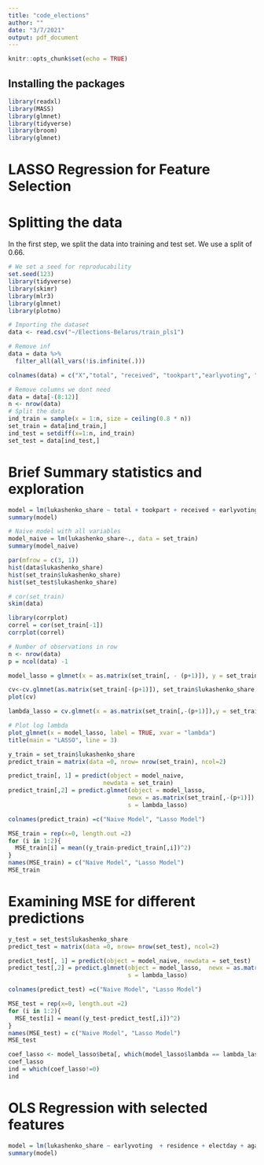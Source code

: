 ```yaml
---
title: "code_elections"
author: ""
date: "3/7/2021"
output: pdf_document
---
```


```r
knitr::opts_chunk$set(echo = TRUE)
```

## Installing the packages 


```r
library(readxl)
library(MASS)
library(glmnet)
library(tidyverse)
library(broom)
library(glmnet)
```


# LASSO Regression for Feature Selection

# Splitting the data 

In the first step, we split the data into training and test set. 
We use a split of 0.66.

```r
# We set a seed for reproducability
set.seed(123)
library(tidyverse)
library(skimr)
library(mlr3)
library(glmnet)
library(plotmo)

# Importing the dataset
data <- read.csv("~/Elections-Belarus/train_pls1")

# Remove inf
data = data %>% 
  filter_all(all_vars(!is.infinite(.)))

colnames(data) = c("X","total", "received", "tookpart","earlyvoting", "residence", "electday", "dmitriev", "kano", "lukashenko","tik","cher", "dropped","against_all", "held_on", "invalid","commission","spoiled","unused","lat","long","doc","army","educ", "science","profunion","econ","lukashenko_share")

# Remove columns we dont need 
data = data[-(8:12)]
n <- nrow(data)
# Split the data
ind_train = sample(x = 1:n, size = ceiling(0.8 * n))
set_train = data[ind_train,]
ind_test = setdiff(x=1:n, ind_train)
set_test = data[ind_test,] 
```

# Brief Summary statistics and exploration

```r
model = lm(lukashenko_share ~ total + tookpart + received + earlyvoting + residence + electday + against_all + held_on + invalid + commission + spoiled + unused + profunion + science + army + educ + lat + long, data = data)
summary(model)

# Naive model with all variables 
model_naive = lm(lukashenko_share~., data = set_train)
summary(model_naive)

par(mfrow = c(3, 1))
hist(data$lukashenko_share) 
hist(set_train$lukashenko_share)
hist(set_test$lukashenko_share)

# cor(set_train)
skim(data)
```

```r
library(corrplot)
correl = cor(set_train[-1])
corrplot(correl)
```


```r
# Number of observations in row
n <- nrow(data)
p = ncol(data) -1

model_lasso = glmnet(x = as.matrix(set_train[, - (p+1)]), y = set_train$lukashenko_share, alpha =1)

cv<-cv.glmnet(as.matrix(set_train[-(p+1)]), set_train$lukashenko_share, nfolds = 900) 
plot(cv)

lambda_lasso = cv.glmnet(x = as.matrix(set_train[,-(p+1)]),y = set_train$lukashenko_share, alpha =1)$lambda.min

# Plot log lambda
plot_glmnet(x = model_lasso, label = TRUE, xvar = "lambda")
title(main = "LASSO", line = 3)
```

```r
y_train = set_train$lukashenko_share
predict_train = matrix(data =0, nrow= nrow(set_train), ncol=2)

predict_train[, 1] = predict(object = model_naive, 
                           newdata = set_train)
predict_train[,2] = predict.glmnet(object = model_lasso, 
                                  newx = as.matrix(set_train[,-(p+1)]),
                                  s = lambda_lasso)

colnames(predict_train) =c("Naive Model", "Lasso Model")
```



```r
MSE_train = rep(x=0, length.out =2) 
for (i in 1:2){
  MSE_train[i] = mean((y_train-predict_train[,i])^2)
}
names(MSE_train) = c("Naive Model", "Lasso Model")
MSE_train
```

# Examining MSE for different predictions 

```r
y_test = set_test$lukashenko_share
predict_test = matrix(data =0, nrow= nrow(set_test), ncol=2)

predict_test[, 1] = predict(object = model_naive, newdata = set_test)
predict_test[,2] = predict.glmnet(object = model_lasso,  newx = as.matrix(set_test[,-(p+1)]),
                                  s = lambda_lasso)

colnames(predict_test) =c("Naive Model", "Lasso Model")

MSE_test = rep(x=0, length.out =2) 
for (i in 1:2){
  MSE_test[i] = mean((y_test-predict_test[,i])^2)
}
names(MSE_test) = c("Naive Model", "Lasso Model")
MSE_test
```

```r
coef_lasso <- model_lasso$beta[, which(model_lasso$lambda == lambda_lasso)]
coef_lasso
ind = which(coef_lasso!=0)
ind
```

# OLS Regression with selected features

```r
model = lm(lukashenko_share ~ earlyvoting  + residence + electday + against_all + commission + long + lat + army + profunion + econ, data = set_test)
summary(model)
```
